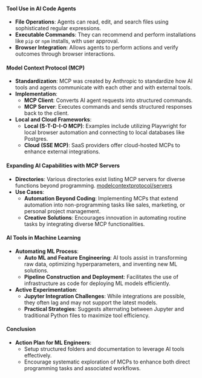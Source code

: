 
#### Tool Use in AI Code Agents
- **File Operations**: Agents can read, edit, and search files using sophisticated regular expressions.
- **Executable Commands**: They can recommend and perform installations like `pip` or `npm` installs, with user approval.
- **Browser Integration**: Allows agents to perform actions and verify outcomes through browser interactions.

#### Model Context Protocol (MCP)
- **Standardization**: MCP was created by Anthropic to standardize how AI tools and agents communicate with each other and with external tools.
- **Implementation**:
  - **MCP Client**: Converts AI agent requests into structured commands.
  - **MCP Server**: Executes commands and sends structured responses back to the client.
- **Local and Cloud Frameworks**:
  - **Local (S-T-D-I-O MCP)**: Examples include utilizing Playwright for local browser automation and connecting to local databases like Postgres.
  - **Cloud (SSE MCP)**: SaaS providers offer cloud-hosted MCPs to enhance external integrations.

#### Expanding AI Capabilities with MCP Servers
- **Directories**: Various directories exist listing MCP servers for diverse functions beyond programming. [modelcontextprotocol/servers](https://github.com/modelcontextprotocol/servers)
- **Use Cases**:
  - **Automation Beyond Coding**: Implementing MCPs that extend automation into non-programming tasks like sales, marketing, or personal project management.
  - **Creative Solutions**: Encourages innovation in automating routine tasks by integrating diverse MCP functionalities.

#### AI Tools in Machine Learning
- **Automating ML Process**:
  - **Auto ML and Feature Engineering**: AI tools assist in transforming raw data, optimizing hyperparameters, and inventing new ML solutions.
  - **Pipeline Construction and Deployment**: Facilitates the use of infrastructure as code for deploying ML models efficiently.
- **Active Experimentation**:
  - **Jupyter Integration Challenges**: While integrations are possible, they often lag and may not support the latest models.
  - **Practical Strategies**: Suggests alternating between Jupyter and traditional Python files to maximize tool efficiency.

#### Conclusion
- **Action Plan for ML Engineers**:
  - Setup structured folders and documentation to leverage AI tools effectively.
  - Encourage systematic exploration of MCPs to enhance both direct programming tasks and associated workflows.